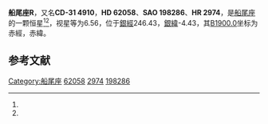 {{Starbox begin
| name = 船尾座R
}}
{{Starbox observe
| epoch = [[J2000.0|J2000.0]]
| constell = [[船尾座|船尾座]]<ref name=SIMBAD>{{cite web
 | url=http://simbad.u-strasbg.fr/simbad/sim-id?Ident=HR+2974
 | title =Pulsating variable Star
 | publisher=Centre de Données astronomiques de Strasbourg
 | work=SIMBAD
 | accessdate=2012-07-13}}</ref><ref name=DATA>{{cite web
 | url=http://vizier.u-strasbg.fr/viz-bin/VizieR-5?-out.add=.&-source=5050&-corr=PK=HR&-out.max=9999&HR=2974
 | title =VizieR Detailed Page
 | accessdate=2012-07-13}}</ref>
| 星官 = 
| ra = {{RA|7|40|52.7}}<ref name=SIMBAD /><ref name=DATA />
| dec = {{DEC|-31|39|39}}<ref name=SIMBAD /><ref name=DATA />
| appmag_v = 6.56<ref name=SIMBAD /><ref name=DATA />
}}
{{Starbox character
| class = G20-Ia<ref name=SIMBAD /><ref name=DATA />
| b-v = 1.18<ref name=SIMBAD /><ref name=DATA />
| u-b = 0.85<ref name=SIMBAD /><ref name=DATA />
| r-i = 0.67<ref name=SIMBAD /><ref name=DATA />
| variable = 
}}
{{Starbox astrometry
| radial_v = 0.85
| prop_mo_ra = 68
| parallax = 
| p_error = 
}}
{{Starbox catalog
| names =CD-31 4910，[[SAO星表|SAO]] 198286，[[HD星表|HD]] 62058，[[HR星表|HR]] 2974}}
{{Starbox reference |Simbad=HR+2974}}
{{Starbox end}}

'''船尾座R'''，又名'''CD-31 4910'''，'''HD 62058'''、'''SAO 198286'''、'''HR 2974'''，是[[船尾座|船尾座]]的一颗恒星<ref name=SIMBAD /><ref name=DATA />，视星等为6.56，位于[[銀道座標系|銀經]]246.43，[[銀道座標系|銀緯]]-4.43，其[[B1900.0|B1900.0]]坐标为赤經{{RA|7|36|59.8}}，赤緯{{DEC|-31|-4.43|41}}。

== 参考文献 ==
{{reflist}}

{{star-stub}}

{{船尾座恒星}}
[[Category:船尾座|Category:船尾座]]
[[Category:HD和HDE天體|62058]]
[[Category:HR天體|2974]]
[[Category:SAO天體|198286]]